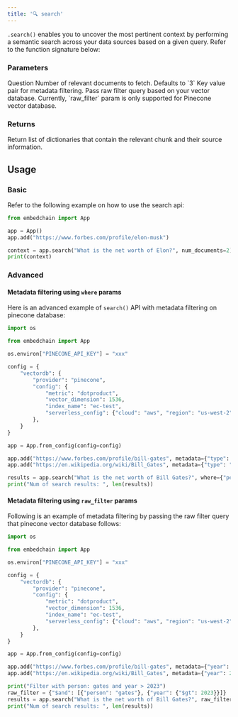 ```yaml
---
title: '🔍 search'
---
```


`.search()` enables you to uncover the most pertinent context by performing a semantic search across your data sources based on a given query. Refer to the function signature below:

### Parameters

<ParamField path="query" type="str">
    Question
</ParamField>
<ParamField path="num_documents" type="int" optional>
    Number of relevant documents to fetch. Defaults to `3`
</ParamField>
<ParamField path="where" type="dict" optional>
    Key value pair for metadata filtering.
</ParamField>
<ParamField path="raw_filter" type="dict" optional>
    Pass raw filter query based on your vector database.
    Currently, `raw_filter` param is only supported for Pinecone vector database.
</ParamField>

### Returns

<ResponseField name="answer" type="dict">
    Return list of dictionaries that contain the relevant chunk and their source information.
</ResponseField>

## Usage

### Basic

Refer to the following example on how to use the search api:

```python Code example
from embedchain import App

app = App()
app.add("https://www.forbes.com/profile/elon-musk")

context = app.search("What is the net worth of Elon?", num_documents=2)
print(context)
```

### Advanced

#### Metadata filtering using `where` params

Here is an advanced example of `search()` API with metadata filtering on pinecone database:

```python
import os

from embedchain import App

os.environ["PINECONE_API_KEY"] = "xxx"

config = {
    "vectordb": {
        "provider": "pinecone",
        "config": {
            "metric": "dotproduct",
            "vector_dimension": 1536,
            "index_name": "ec-test",
            "serverless_config": {"cloud": "aws", "region": "us-west-2"},
        },
    }
}

app = App.from_config(config=config)

app.add("https://www.forbes.com/profile/bill-gates", metadata={"type": "forbes", "person": "gates"})
app.add("https://en.wikipedia.org/wiki/Bill_Gates", metadata={"type": "wiki", "person": "gates"})

results = app.search("What is the net worth of Bill Gates?", where={"person": "gates"})
print("Num of search results: ", len(results))
```

#### Metadata filtering using `raw_filter` params

Following is an example of metadata filtering by passing the raw filter query that pinecone vector database follows:

```python
import os

from embedchain import App

os.environ["PINECONE_API_KEY"] = "xxx"

config = {
    "vectordb": {
        "provider": "pinecone",
        "config": {
            "metric": "dotproduct",
            "vector_dimension": 1536,
            "index_name": "ec-test",
            "serverless_config": {"cloud": "aws", "region": "us-west-2"},
        },
    }
}

app = App.from_config(config=config)

app.add("https://www.forbes.com/profile/bill-gates", metadata={"year": 2022, "person": "gates"})
app.add("https://en.wikipedia.org/wiki/Bill_Gates", metadata={"year": 2024, "person": "gates"})

print("Filter with person: gates and year > 2023")
raw_filter = {"$and": [{"person": "gates"}, {"year": {"$gt": 2023}}]}
results = app.search("What is the net worth of Bill Gates?", raw_filter=raw_filter)
print("Num of search results: ", len(results))
```
